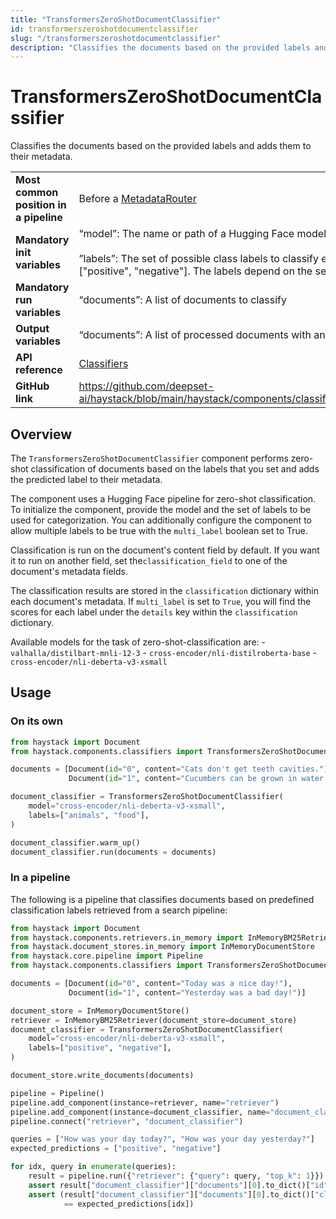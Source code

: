 ```yaml
---
title: "TransformersZeroShotDocumentClassifier"
id: transformerszeroshotdocumentclassifier
slug: "/transformerszeroshotdocumentclassifier"
description: "Classifies the documents based on the provided labels and adds them to their metadata."
---
```


# TransformersZeroShotDocumentClassifier

Classifies the documents based on the provided labels and adds them to their metadata.

|  |  |
| --- | --- |
| **Most common position in a pipeline** | Before a [MetadataRouter](../routers/metadatarouter.mdx) |
| **Mandatory init variables** | “model”: The name or path of a Hugging Face model for zero shot document classification  <br /> <br />”labels”: The set of possible class labels to classify each document into, for example, ["positive", "negative"]. The labels depend on the selected model. |
| **Mandatory run variables** | “documents”: A list of documents to classify |
| **Output variables** | “documents”: A list of processed documents with an added “classification” metadata field |
| **API reference** | [Classifiers](/reference/classifiers-api) |
| **GitHub link** | https://github.com/deepset-ai/haystack/blob/main/haystack/components/classifiers/zero_shot_document_classifier.py |

## Overview

The `TransformersZeroShotDocumentClassifier` component performs zero-shot classification of documents based on the labels that you set and adds the predicted label to their metadata.

The component uses a Hugging Face pipeline for zero-shot classification.
To initialize the component, provide the model and the set of labels to be used for categorization.
You can additionally configure the component to allow multiple labels to be true with the `multi_label` boolean set to True.

Classification is run on the document's content field by default. If you want it to run on another field, set the`classification_field` to one of the document's metadata fields.

The classification results are stored in the `classification` dictionary within each document's metadata. If `multi_label` is set to `True`, you will find the scores for each label under the `details` key within the `classification` dictionary.

Available models for the task of zero-shot-classification are:
    - `valhalla/distilbart-mnli-12-3`
    - `cross-encoder/nli-distilroberta-base`
    - `cross-encoder/nli-deberta-v3-xsmall`

## Usage

### On its own

```python
from haystack import Document
from haystack.components.classifiers import TransformersZeroShotDocumentClassifier

documents = [Document(id="0", content="Cats don't get teeth cavities."),
             Document(id="1", content="Cucumbers can be grown in water.")]

document_classifier = TransformersZeroShotDocumentClassifier(
    model="cross-encoder/nli-deberta-v3-xsmall",
    labels=["animals", "food"],
)

document_classifier.warm_up()
document_classifier.run(documents = documents)
```

### In a pipeline

The following is a pipeline that classifies documents based on predefined classification labels
retrieved from a search pipeline:

```python
from haystack import Document
from haystack.components.retrievers.in_memory import InMemoryBM25Retriever
from haystack.document_stores.in_memory import InMemoryDocumentStore
from haystack.core.pipeline import Pipeline
from haystack.components.classifiers import TransformersZeroShotDocumentClassifier

documents = [Document(id="0", content="Today was a nice day!"),
             Document(id="1", content="Yesterday was a bad day!")]

document_store = InMemoryDocumentStore()
retriever = InMemoryBM25Retriever(document_store=document_store)
document_classifier = TransformersZeroShotDocumentClassifier(
    model="cross-encoder/nli-deberta-v3-xsmall",
    labels=["positive", "negative"],
)

document_store.write_documents(documents)

pipeline = Pipeline()
pipeline.add_component(instance=retriever, name="retriever")
pipeline.add_component(instance=document_classifier, name="document_classifier")
pipeline.connect("retriever", "document_classifier")

queries = ["How was your day today?", "How was your day yesterday?"]
expected_predictions = ["positive", "negative"]

for idx, query in enumerate(queries):
    result = pipeline.run({"retriever": {"query": query, "top_k": 1}})
    assert result["document_classifier"]["documents"][0].to_dict()["id"] == str(idx)
    assert (result["document_classifier"]["documents"][0].to_dict()["classification"]["label"]
            == expected_predictions[idx])
```
